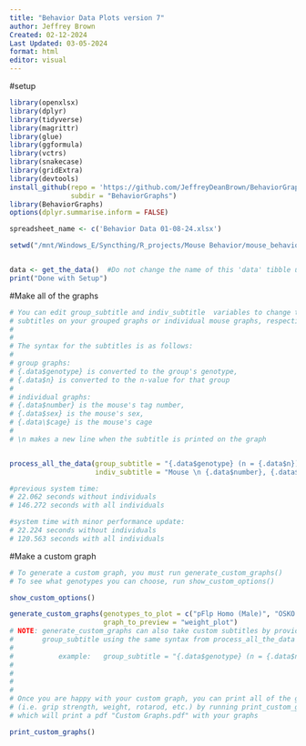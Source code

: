 ```yaml
---
title: "Behavior Data Plots version 7"
author: Jeffrey Brown
Created: 02-12-2024
Last Updated: 03-05-2024
format: html
editor: visual
---
```


#setup

```r
library(openxlsx) 
library(dplyr) 
library(tidyverse) 
library(magrittr) 
library(glue) 
library(ggformula) 
library(vctrs) 
library(snakecase) 
library(gridExtra)
library(devtools)
install_github(repo = 'https://github.com/JeffreyDeanBrown/BehaviorGraphs',
               subdir = "BehaviorGraphs")
library(BehaviorGraphs)
options(dplyr.summarise.inform = FALSE)

spreadsheet_name <- c('Behavior Data 01-08-24.xlsx')

setwd("/mnt/Windows_E/Syncthing/R_projects/Mouse Behavior/mouse_behavior_graphs")


data <- get_the_data()  #Do not change the name of this 'data' tibble unless you also change Glue Functions.R
print("Done with Setup")
```

#Make all of the graphs

```r
# You can edit group_subtitle and indiv_subtitle  variables to change the
# subtitles on your grouped graphs or individual mouse graphs, respectively
# 
#
# The syntax for the subtitles is as follows:
#
# group graphs:
# {.data$genotype} is converted to the group's genotype, 
# {.data$n} is converted to the n-value for that group
#
# individual graphs:
# {.data$number} is the mouse's tag number,
# {.data$sex} is the mouse's sex,
# {.data\$cage} is the mouse's cage
# 
# \n makes a new line when the subtitle is printed on the graph


process_all_the_data(group_subtitle = "{.data$genotype} (n = {.data$n})",
                     indiv_subtitle = "Mouse \n {.data$number}, {.data$sex}, {.data$genotype}\n From cage: {.data$cage}")

#previous system time: 
# 22.062 seconds without individuals
# 146.272 seconds with all individuals

#system time with minor performance update:
# 22.224 seconds without individuals
# 120.563 seconds with all individuals
```

#Make a custom graph

```r
# To generate a custom graph, you must run generate_custom_graphs()
# To see what genotypes you can choose, run show_custom_options()

show_custom_options()

generate_custom_graphs(genotypes_to_plot = c("pFlp Homo (Male)", "OSKO Homo wSOD1M (Female)"),
                       graph_to_preview = "weight_plot")
# NOTE: generate_custom_graphs can also take custom subtitles by providing
#       group_subtitle using the same syntax from process_all_the_data
#
#           example:   group_subtitle = "{.data$genotype} (n = {.data$n})"
# 
#
#
#
# Once you are happy with your custom graph, you can print all of the graphs
# (i.e. grip strength, weight, rotarod, etc.) by running print_custom_graphs()
# which will print a pdf "Custom Graphs.pdf" with your graphs

print_custom_graphs()

```
